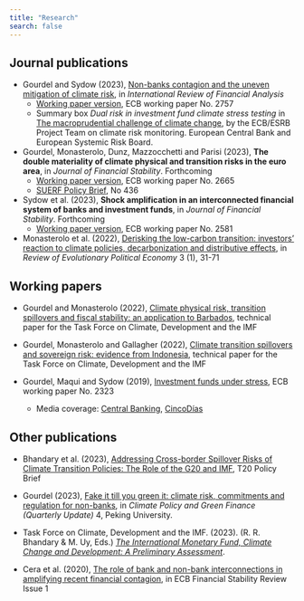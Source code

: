 ```yaml
---
title: "Research"
search: false
---
```


## Journal publications

- Gourdel and Sydow (2023), [Non-banks contagion and the uneven mitigation of climate risk](https://doi.org/10.1016/j.irfa.2023.102739), in _International Review of Financial Analysis_
    + [Working paper version](https://www.ecb.europa.eu/pub/pdf/scpwps/ecb.wp2757~80ba1bf7dd.en.pdf), ECB working paper No. 2757
    + Summary box *Dual risk in investment fund climate stress testing* in [The macroprudential challenge of climate change](https://www.esrb.europa.eu/pub/pdf/reports/esrb.ecb.climate_report202207~622b791878.en.pdf), by the ECB/ESRB Project Team on climate risk monitoring. European Central Bank and European Systemic Risk Board.

- Gourdel, Monasterolo, Dunz, Mazzocchetti and Parisi (2023), __The double materiality of climate physical and transition risks in the euro area__, in _Journal of Financial Stability_. Forthcoming
    + [Working paper version](https://www.ecb.europa.eu/pub/pdf/scpwps/ecb.wp2665~622858d454.en.pdf), ECB working paper No. 2665
    + [SUERF Policy Brief](https://www.suerf.org/suer-policy-brief/54311/the-double-materiality-of-climate-physical-and-transition-risks-in-the-euro-area), No 436

- Sydow et al. (2023), __Shock amplification in an interconnected financial system of banks and investment funds__, in _Journal of Financial Stability_. Forthcoming
    + [Working paper version](https://www.ecb.europa.eu/pub/pdf/scpwps/ecb.wp2581~63c8ffb7dc.en.pdf), ECB working paper No. 2581

- Monasterolo et al. (2022), [Derisking the low-carbon transition: investors’ reaction to climate policies, decarbonization and distributive effects](https://link.springer.com/article/10.1007/s43253-021-00062-3), in _Review of Evolutionary Political Economy_ 3 (1), 31-71

## Working papers

- Gourdel and Monasterolo (2022), [Climate physical risk, transition spillovers and fiscal stability: an application to Barbados](https://www.bu.edu/gdp/2022/10/05/climate-physical-risk-transition-spillovers-and-fiscal-stability-an-application-to-barbados/), technical paper for the Task Force on Climate, Development and the IMF

- Gourdel, Monasterolo and Gallagher (2022), [Climate transition spillovers and sovereign risk: evidence from Indonesia](https://www.bu.edu/gdp/2022/03/23/climate-transition-spillovers-and-sovereign-risk-evidence-from-indonesia/), technical paper for the Task Force on Climate, Development and the IMF

- Gourdel, Maqui and Sydow (2019), [Investment funds under stress](https://www.ecb.europa.eu/pub/pdf/scpwps/ecb.wp2323~e3e995fe5c.en.pdf), ECB working paper No. 2323
    + Media coverage: [Central Banking](https://www.centralbanking.com/investment/4520641/ecb-paper-sets-out-stress-tests-for-investment-funds), [CincoDías](https://cincodias.elpais.com/cincodias/2019/10/31/mercados/1572535929_915598.html)

## Other publications

-   Bhandary et al. (2023), [Addressing Cross-border Spillover Risks of Climate Transition Policies: The Role of the G20 and IMF](https://t20ind.org/research/addressing-cross-border-spillover-risks-of-climate-transition-policies/), T20 Policy Brief

-   Gourdel (2023), [Fake it till you green it: climate risk, commitments and regulation for non-banks](https://mgflab.nsd.pku.edu.cn/en/InsightsUpdates/MGFInsights/d9c68f10b5384dc297fad221e2a12bff.htm), in _Climate Policy and Green Finance (Quarterly Update)_ 4, Peking University.

-   Task Force on Climate, Development and the IMF. (2023). (R. R. Bhandary & M. Uy, Eds.) [*The International Monetary Fund, Climate Change and Development: A Preliminary Assessment*](https://www.bu.edu/gdp/2023/03/24/the-international-monetary-fund-climate-and-development-a-preliminary-assessment/).

-   Cera et al. (2020), [The role of bank and non-bank interconnections in amplifying recent financial contagion](https://www.ecb.europa.eu/pub/financial-stability/fsr/focus/2020/html/ecb.fsrbox202005_06~5321e041b0.en.html), in ECB Financial Stability Review Issue 1
